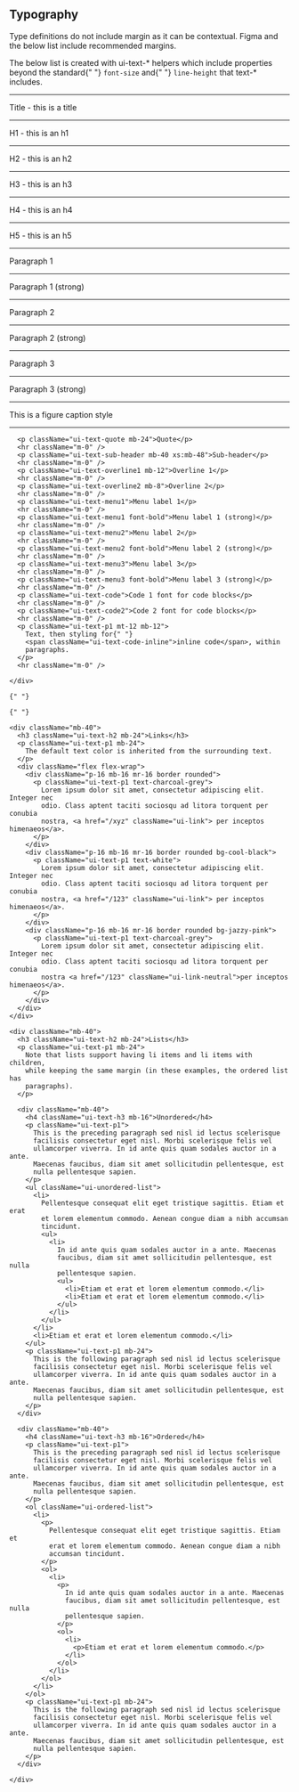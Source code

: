 
<Meta title="Brand/Typography" />

<Unstyled>
  <section id="section-typography" className="mb-64">
    <h1 className="ui-text-h1 mb-32">Typography</h1>
    <p className="ui-text-p1 mb-32">
      Type definitions do not include margin as it can be contextual. Figma
      and the below list include recommended margins.
    </p>
    <p className="ui-text-p1 mb-32">
      The below list is created with ui-text-* helpers which include
      properties beyond the standard{" "}
      <code className="ui-inline-code">font-size</code> and{" "}
      <code className="ui-inline-code">line-height</code> that text-*
      includes.
    </p>
    <div className="mb-40">
      <hr className="m-0" />
      <p className="ui-text-title mt-64 mb-40 xs:mt-80 xs:mb-32 xl:mt-96 xl:mb-32">
        Title - this is a title
      </p>
      <hr className="m-0" />
      <p className="ui-text-h1 mb-40">H1 - this is an h1</p>
      <hr className="m-0" />
      <p className="ui-text-h2 mb-36">H2 - this is an h2</p>
      <hr className="m-0" />
      <p className="ui-text-h3 mb-24">H3 - this is an h3</p>
      <hr className="m-0" />
      <p className="ui-text-h4 mb-16">H4 - this is an h4</p>
      <hr className="m-0" />
      <p className="ui-text-h5 mb-16">H5 - this is an h5</p>
      <hr className="m-0" />
      <p className="ui-text-p1 mb-32">Paragraph 1</p>
      <hr className="m-0" />
      <p className="ui-text-p1 font-bold mb-32">Paragraph 1 (strong)</p>
      <hr className="m-0" />
      <p className="ui-text-p2 mb-24">Paragraph 2</p>
      <hr className="m-0" />
      <p className="ui-text-p2 font-bold mb-24">Paragraph 2 (strong)</p>
      <hr className="m-0" />
      <p className="ui-text-p3 mb-24">Paragraph 3</p>
      <hr className="m-0" />
      <p className="ui-text-p3 font-bold mb-24">Paragraph 3 (strong)</p>
      <hr className="m-0" />
      <p className="ui-figcaption mb-16">This is a figure caption style</p>
      <hr className="m-0" />

      <p className="ui-text-quote mb-24">Quote</p>
      <hr className="m-0" />
      <p className="ui-text-sub-header mb-40 xs:mb-48">Sub-header</p>
      <hr className="m-0" />
      <p className="ui-text-overline1 mb-12">Overline 1</p>
      <hr className="m-0" />
      <p className="ui-text-overline2 mb-8">Overline 2</p>
      <hr className="m-0" />
      <p className="ui-text-menu1">Menu label 1</p>
      <hr className="m-0" />
      <p className="ui-text-menu1 font-bold">Menu label 1 (strong)</p>
      <hr className="m-0" />
      <p className="ui-text-menu2">Menu label 2</p>
      <hr className="m-0" />
      <p className="ui-text-menu2 font-bold">Menu label 2 (strong)</p>
      <hr className="m-0" />
      <p className="ui-text-menu3">Menu label 3</p>
      <hr className="m-0" />
      <p className="ui-text-menu3 font-bold">Menu label 3 (strong)</p>
      <hr className="m-0" />
      <p className="ui-text-code">Code 1 font for code blocks</p>
      <hr className="m-0" />
      <p className="ui-text-code2">Code 2 font for code blocks</p>
      <hr className="m-0" />
      <p className="ui-text-p1 mt-12 mb-12">
        Text, then styling for{" "}
        <span className="ui-text-code-inline">inline code</span>, within
        paragraphs.
      </p>
      <hr className="m-0" />

    </div>

    {" "}

    {" "}

    <div className="mb-40">
      <h3 className="ui-text-h2 mb-24">Links</h3>
      <p className="ui-text-p1 mb-24">
        The default text color is inherited from the surrounding text.
      </p>
      <div className="flex flex-wrap">
        <div className="p-16 mb-16 mr-16 border rounded">
          <p className="ui-text-p1 text-charcoal-grey">
            Lorem ipsum dolor sit amet, consectetur adipiscing elit. Integer nec
            odio. Class aptent taciti sociosqu ad litora torquent per conubia
            nostra, <a href="/xyz" className="ui-link"> per inceptos himenaeos</a>.
          </p>
        </div>
        <div className="p-16 mb-16 mr-16 border rounded bg-cool-black">
          <p className="ui-text-p1 text-white">
            Lorem ipsum dolor sit amet, consectetur adipiscing elit. Integer nec
            odio. Class aptent taciti sociosqu ad litora torquent per conubia
            nostra, <a href="/123" className="ui-link"> per inceptos himenaeos</a>.
          </p>
        </div>
        <div className="p-16 mb-16 mr-16 border rounded bg-jazzy-pink">
          <p className="ui-text-p1 text-charcoal-grey">
            Lorem ipsum dolor sit amet, consectetur adipiscing elit. Integer nec
            odio. Class aptent taciti sociosqu ad litora torquent per conubia
            nostra <a href="/123" className="ui-link-neutral">per inceptos himenaeos</a>.
          </p>
        </div>
      </div>
    </div>

    <div className="mb-40">
      <h3 className="ui-text-h2 mb-24">Lists</h3>
      <p className="ui-text-p1 mb-24">
        Note that lists support having li items and li items with children,
        while keeping the same margin (in these examples, the ordered list has
        paragraphs).
      </p>

      <div className="mb-40">
        <h4 className="ui-text-h3 mb-16">Unordered</h4>
        <p className="ui-text-p1">
          This is the preceding paragraph sed nisl id lectus scelerisque
          facilisis consectetur eget nisl. Morbi scelerisque felis vel
          ullamcorper viverra. In id ante quis quam sodales auctor in a ante.
          Maecenas faucibus, diam sit amet sollicitudin pellentesque, est
          nulla pellentesque sapien.
        </p>
        <ul className="ui-unordered-list">
          <li>
            Pellentesque consequat elit eget tristique sagittis. Etiam et erat
            et lorem elementum commodo. Aenean congue diam a nibh accumsan
            tincidunt.
            <ul>
              <li>
                In id ante quis quam sodales auctor in a ante. Maecenas
                faucibus, diam sit amet sollicitudin pellentesque, est nulla
                pellentesque sapien.
                <ul>
                  <li>Etiam et erat et lorem elementum commodo.</li>
                  <li>Etiam et erat et lorem elementum commodo.</li>
                </ul>
              </li>
            </ul>
          </li>
          <li>Etiam et erat et lorem elementum commodo.</li>
        </ul>
        <p className="ui-text-p1 mb-24">
          This is the following paragraph sed nisl id lectus scelerisque
          facilisis consectetur eget nisl. Morbi scelerisque felis vel
          ullamcorper viverra. In id ante quis quam sodales auctor in a ante.
          Maecenas faucibus, diam sit amet sollicitudin pellentesque, est
          nulla pellentesque sapien.
        </p>
      </div>

      <div className="mb-40">
        <h4 className="ui-text-h3 mb-16">Ordered</h4>
        <p className="ui-text-p1">
          This is the preceding paragraph sed nisl id lectus scelerisque
          facilisis consectetur eget nisl. Morbi scelerisque felis vel
          ullamcorper viverra. In id ante quis quam sodales auctor in a ante.
          Maecenas faucibus, diam sit amet sollicitudin pellentesque, est
          nulla pellentesque sapien.
        </p>
        <ol className="ui-ordered-list">
          <li>
            <p>
              Pellentesque consequat elit eget tristique sagittis. Etiam et
              erat et lorem elementum commodo. Aenean congue diam a nibh
              accumsan tincidunt.
            </p>
            <ol>
              <li>
                <p>
                  In id ante quis quam sodales auctor in a ante. Maecenas
                  faucibus, diam sit amet sollicitudin pellentesque, est nulla
                  pellentesque sapien.
                </p>
                <ol>
                  <li>
                    <p>Etiam et erat et lorem elementum commodo.</p>
                  </li>
                </ol>
              </li>
            </ol>
          </li>
        </ol>
        <p className="ui-text-p1 mb-24">
          This is the following paragraph sed nisl id lectus scelerisque
          facilisis consectetur eget nisl. Morbi scelerisque felis vel
          ullamcorper viverra. In id ante quis quam sodales auctor in a ante.
          Maecenas faucibus, diam sit amet sollicitudin pellentesque, est
          nulla pellentesque sapien.
        </p>
      </div>

    </div>

  </section>
</Unstyled>